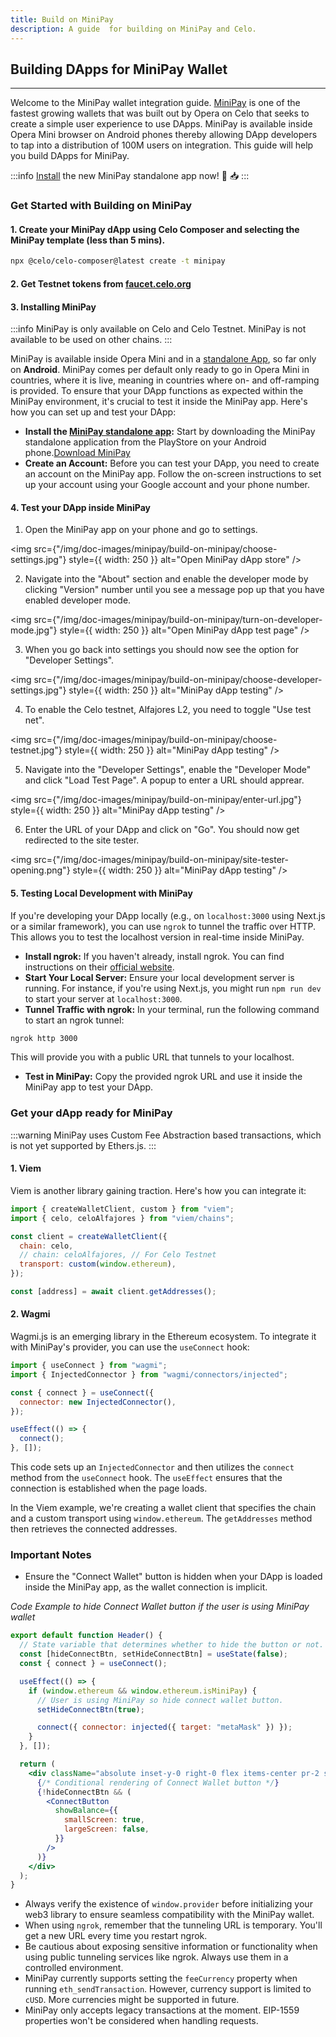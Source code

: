 ```yaml
---
title: Build on MiniPay
description: A guide  for building on MiniPay and Celo.
---
```


## Building DApps for MiniPay Wallet

---

Welcome to the MiniPay wallet integration guide. [MiniPay](https://www.opera.com/products/minipay) is one of the fastest growing wallets that was built out by Opera on Celo that seeks to create a simple user experience to use DApps. MiniPay is available inside Opera Mini browser on Android phones thereby allowing DApp developers to tap into a distribution of 100M users on integration. This guide will help you build DApps for MiniPay.

:::info
[Install](https://play.google.com/store/apps/details?id=com.opera.minipay) the new MiniPay standalone app now! 🎉 📥
:::

### Get Started with Building on MiniPay

#### 1. Create your MiniPay dApp using Celo Composer and selecting the MiniPay template (less than 5 mins).

```bash
npx @celo/celo-composer@latest create -t minipay
```

#### 2. Get Testnet tokens from [faucet.celo.org](https://faucet.celo.org/)

#### 3. Installing MiniPay

:::info
MiniPay is only available on Celo and Celo Testnet. MiniPay is not available to be used on other chains.
:::

MiniPay is available inside Opera Mini and in a [standalone App](https://play.google.com/store/apps/details?id=com.opera.minipay), so far only on **Android**. MiniPay comes per default only ready to go in Opera Mini in countries, where it is live, meaning in countries where on- and off-ramping is provided. To ensure that your DApp functions as expected within the MiniPay environment, it's crucial to test it inside the MiniPay app. Here's how you can set up and test your DApp:

- **Install the [MiniPay standalone app](https://play.google.com/store/apps/details?id=com.opera.minipay):** Start by downloading the MiniPay standalone application from the PlayStore on your Android phone.[Download MiniPay](https://play.google.com/store/apps/details?id=com.opera.minipay)
- **Create an Account:** Before you can test your DApp, you need to create an account on the MiniPay app. Follow the on-screen instructions to set up your account using your Google account and your phone number.

#### 4. Test your DApp inside MiniPay

1. Open the MiniPay app on your phone and go to settings.

<img
  src={"/img/doc-images/minipay/build-on-minipay/choose-settings.jpg"}
  style={{ width: 250 }}
  alt="Open MiniPay dApp store"
/>

2. Navigate into the "About" section and enable the developer mode by clicking "Version" number until you see a message pop up that you have enabled developer mode.

<img
  src={"/img/doc-images/minipay/build-on-minipay/turn-on-developer-mode.jpg"}
  style={{ width: 250 }}
  alt="Open MiniPay dApp test page"
/>

3. When you go back into settings you should now see the option for "Developer Settings".

<img
  src={"/img/doc-images/minipay/build-on-minipay/choose-developer-settings.jpg"}
  style={{ width: 250 }}
  alt="MiniPay dApp testing"
/>


4. To enable the Celo testnet, Alfajores L2, you need to toggle "Use test net".

<img
  src={"/img/doc-images/minipay/build-on-minipay/choose-testnet.jpg"}
  style={{ width: 250 }}
  alt="MiniPay dApp testing"
/>


5. Navigate into the "Developer Settings", enable the "Developer Mode" and click "Load Test Page". A popup to enter a URL should apprear.


<img
  src={"/img/doc-images/minipay/build-on-minipay/enter-url.jpg"}
  style={{ width: 250 }}
  alt="MiniPay dApp testing"
/>

6. Enter the URL of your DApp and click on "Go". You should now get redirected to the site tester.

<img
  src={"/img/doc-images/minipay/build-on-minipay/site-tester-opening.png"}
  style={{ width: 250 }}
  alt="MiniPay dApp testing"
/>

#### 5. Testing Local Development with MiniPay

If you're developing your DApp locally (e.g., on `localhost:3000` using Next.js or a similar framework), you can use `ngrok` to tunnel the traffic over HTTP. This allows you to test the localhost version in real-time inside MiniPay.

- **Install ngrok:** If you haven't already, install ngrok. You can find instructions on their [official website](https://ngrok.com/download).
- **Start Your Local Server:** Ensure your local development server is running. For instance, if you're using Next.js, you might run `npm run dev` to start your server at `localhost:3000`.
- **Tunnel Traffic with ngrok:** In your terminal, run the following command to start an ngrok tunnel:

```bash
ngrok http 3000
```

This will provide you with a public URL that tunnels to your localhost.

- **Test in MiniPay:** Copy the provided ngrok URL and use it inside the MiniPay app to test your DApp.

### Get your dApp ready for MiniPay

:::warning
MiniPay uses Custom Fee Abstraction based transactions, which is not yet supported by Ethers.js.
:::

#### 1. Viem

Viem is another library gaining traction. Here's how you can integrate it:

```js
import { createWalletClient, custom } from "viem";
import { celo, celoAlfajores } from "viem/chains";

const client = createWalletClient({
  chain: celo,
  // chain: celoAlfajores, // For Celo Testnet
  transport: custom(window.ethereum),
});

const [address] = await client.getAddresses();
```

#### 2. Wagmi

Wagmi.js is an emerging library in the Ethereum ecosystem. To integrate it with MiniPay's provider, you can use the `useConnect` hook:

```js
import { useConnect } from "wagmi";
import { InjectedConnector } from "wagmi/connectors/injected";

const { connect } = useConnect({
  connector: new InjectedConnector(),
});

useEffect(() => {
  connect();
}, []);
```

This code sets up an `InjectedConnector` and then utilizes the `connect` method from the `useConnect` hook. The `useEffect` ensures that the connection is established when the page loads.

In the Viem example, we're creating a wallet client that specifies the chain and a custom transport using `window.ethereum`. The `getAddresses` method then retrieves the connected addresses.

### Important Notes

- Ensure the "Connect Wallet" button is hidden when your DApp is loaded inside the MiniPay app, as the wallet connection is implicit.

_Code Example to hide Connect Wallet button if the user is using MiniPay wallet_

```jsx
export default function Header() {
  // State variable that determines whether to hide the button or not.
  const [hideConnectBtn, setHideConnectBtn] = useState(false);
  const { connect } = useConnect();

  useEffect(() => {
    if (window.ethereum && window.ethereum.isMiniPay) {
      // User is using MiniPay so hide connect wallet button.
      setHideConnectBtn(true);

      connect({ connector: injected({ target: "metaMask" }) });
    }
  }, []);

  return (
    <div className="absolute inset-y-0 right-0 flex items-center pr-2 sm:static sm:inset-auto sm:ml-6 sm:pr-0">
      {/* Conditional rendering of Connect Wallet button */}
      {!hideConnectBtn && (
        <ConnectButton
          showBalance={{
            smallScreen: true,
            largeScreen: false,
          }}
        />
      )}
    </div>
  );
}
```

- Always verify the existence of `window.provider` before initializing your web3 library to ensure seamless compatibility with the MiniPay wallet.
- When using `ngrok`, remember that the tunneling URL is temporary. You'll get a new URL every time you restart ngrok.
- Be cautious about exposing sensitive information or functionality when using public tunneling services like ngrok. Always use them in a controlled environment.
- MiniPay currently supports setting the `feeCurrency` property when running `eth_sendTransaction`. However, currency support is limited to `cUSD`. More currencies might be supported in future.
- MiniPay only accepts legacy transactions at the moment. EIP-1559 properties won't be considered when handling requests.
